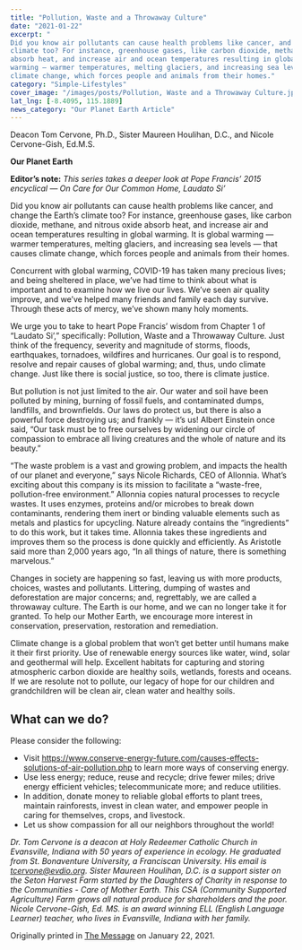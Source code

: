 ```yaml
---
title: "Pollution, Waste and a Throwaway Culture"
date: "2021-01-22"
excerpt: "
Did you know air pollutants can cause health problems like cancer, and change the Earth’s
climate too? For instance, greenhouse gases, like carbon dioxide, methane, and nitrous oxide
absorb heat, and increase air and ocean temperatures resulting in global warming. It is global
warming ― warmer temperatures, melting glaciers, and increasing sea levels ― that causes
climate change, which forces people and animals from their homes."
category: "Simple-Lifestyles"
cover_image: "/images/posts/Pollution, Waste and a Throwaway Culture.jpg"
lat_lng: [-8.4095, 115.1889]
news_category: "Our Planet Earth Article"
---
```


Deacon Tom Cervone, Ph.D., Sister Maureen Houlihan, D.C., and Nicole Cervone-Gish, Ed.M.S.

**Our Planet Earth**

**Editor’s note:** _This series takes a deeper look at Pope Francis’ 2015 encyclical ― On Care for
Our Common Home, Laudato Si’_

Did you know air pollutants can cause health problems like cancer, and change the Earth’s
climate too? For instance, greenhouse gases, like carbon dioxide, methane, and nitrous oxide
absorb heat, and increase air and ocean temperatures resulting in global warming. It is global
warming ― warmer temperatures, melting glaciers, and increasing sea levels ― that causes
climate change, which forces people and animals from their homes.

Concurrent with global warming, COVID-19 has taken many precious lives; and being sheltered
in place, we’ve had time to think about what is important and to examine how we live our lives.
We’ve seen air quality improve, and we’ve helped many friends and family each day survive.
Through these acts of mercy, we’ve shown many holy moments.

We urge you to take to heart Pope Francis’ wisdom from Chapter 1 of “Laudato Si’,”
specifically: Pollution, Waste and a Throwaway Culture. Just think of the frequency, severity and
magnitude of storms, floods, earthquakes, tornadoes, wildfires and hurricanes. Our goal is to
respond, resolve and repair causes of global warming; and, thus, undo climate change. Just like
there is social justice, so too, there is climate justice.

But pollution is not just limited to the air. Our water and soil have been polluted by mining,
burning of fossil fuels, and contaminated dumps, landfills, and brownfields. Our laws do protect
us, but there is also a powerful force destroying us; and frankly ― it’s us! Albert Einstein once
said, “Our task must be to free ourselves by widening our circle of compassion to embrace all
living creatures and the whole of nature and its beauty.”

“The waste problem is a vast and growing problem, and impacts the health of our planet and
everyone,” says Nicole Richards, CEO of Allonnia. What’s exciting about this company is its
mission to facilitate a “waste-free, pollution-free environment.” Allonnia copies natural
processes to recycle wastes. It uses enzymes, proteins and/or microbes to break down
contaminants, rendering them inert or binding valuable elements such as metals and plastics for
upcycling. Nature already contains the “ingredients” to do this work, but it takes time. Allonnia
takes these ingredients and improves them so the process is done quickly and efficiently. As
Aristotle said more than 2,000 years ago, “In all things of nature, there is something marvelous.”

Changes in society are happening so fast, leaving us with more products, choices, wastes and
pollutants. Littering, dumping of wastes and deforestation are major concerns; and, regrettably,
we are called a throwaway culture. The Earth is our home, and we can no longer take it for
granted. To help our Mother Earth, we encourage more interest in conservation, preservation,
restoration and remediation.

Climate change is a global problem that won’t get better until humans make it their first priority.
Use of renewable energy sources like water, wind, solar and geothermal will help. Excellent
habitats for capturing and storing atmospheric carbon dioxide are healthy soils, wetlands, forests
and oceans. If we are resolute not to pollute, our legacy of hope for our children and
grandchildren will be clean air, clean water and healthy soils.

## What can we do?

Please consider the following:

- Visit https://www.conserve-energy-future.com/causes-effects-solutions-of-air-pollution.php
  to learn more ways of conserving energy.
- Use less energy; reduce, reuse and recycle; drive fewer miles; drive energy efficient
  vehicles; telecommunicate more; and reduce utilities.
- In addition, donate money to reliable global efforts to plant trees, maintain rainforests,
  invest in clean water, and empower people in caring for themselves, crops, and livestock.
- Let us show compassion for all our neighbors throughout the world!

_Dr. Tom Cervone is a deacon at Holy Redeemer Catholic Church in Evansville, Indiana with 50
years of experience in ecology. He graduated from St. Bonaventure University, a Franciscan
University. His email is tcervone@evdio.org. Sister Maureen Houlihan, D.C. is a support sister
on the Seton Harvest Farm started by the Daughters of Charity in response to the Communities -
Care of Mother Earth. This CSA (Community Supported Agriculture) Farm grows all natural
produce for shareholders and the poor. Nicole Cervone-Gish, Ed. MS. is an award winning ELL
(English Language Learner) teacher, who lives in Evansville, Indiana with her family._

Originally printed in [The Message](https://evdiomessage.org/) on January 22, 2021.
